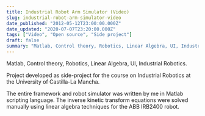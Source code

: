 ```yaml
---
title: Industrial Robot Arm Simulator (Video)
slug: industrial-robot-arm-simulator-video
date_published: "2012-05-12T23:00:00.000Z"
date_updated: "2020-07-07T23:20:00.000Z"
tags: ["Video", "Open source", "Side project"]
draft: false
summary: "Matlab, Control theory, Robotics, Linear Algebra, UI, Industrial Robotics."
---
```


Matlab, Control theory, Robotics, Linear Algebra, UI, Industrial Robotics.

Project developed as side-project for the course on Industrial Robotics at the University of Castilla-La Mancha.

The entire framework and robot simulator was written by me in Matlab scripting language. The inverse kinetic transform equations were solved manually using linear algebra techniques for the ABB IRB2400 robot.
